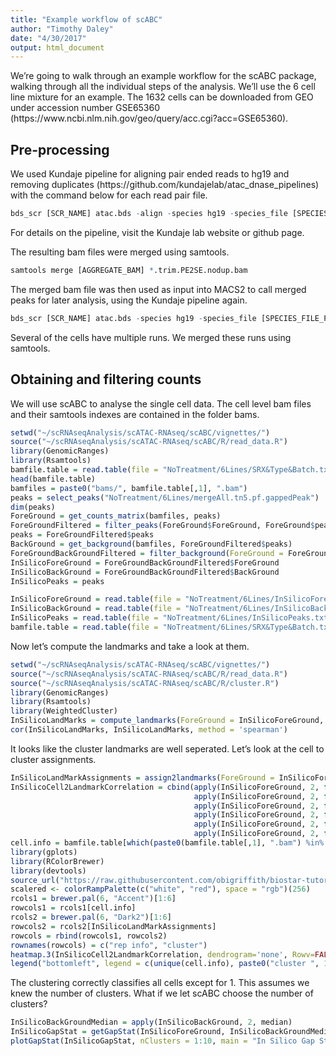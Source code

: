 ```yaml
---
title: "Example workflow of scABC"
author: "Timothy Daley"
date: "4/30/2017"
output: html_document
---
```


We're going to walk through an example workflow for the scABC package, walking through all the individual steps of the analysis.  We'll use the 6 cell line mixture for an example.  The 1632 cells can be downloaded from GEO under accession number GSE65360 (https://www.ncbi.nlm.nih.gov/geo/query/acc.cgi?acc=GSE65360).  

## Pre-processing

We used Kundaje pipeline for aligning pair ended reads to hg19 and removing duplicates (https://github.com/kundajelab/atac_dnase_pipelines) with the command below for each read pair file.
```r
bds_scr [SCR_NAME] atac.bds -align -species hg19 -species_file [SPECIES_FILE_PATH] -nth [NUM_THREADS] -fastq1_1 [READ_PAIR1] -fastq1_2 [READ_PAIR2]
```
For details on the pipeline, visit the Kundaje lab website or github page.

The resulting bam files were merged using samtools.
```r
samtools merge [AGGREGATE_BAM] *.trim.PE2SE.nodup.bam
```
The merged bam file was then used as input into MACS2 to call merged peaks for later analysis, using the Kundaje pipeline again.
```r
bds_scr [SCR_NAME] atac.bds -species hg19 -species_file [SPECIES_FILE_PATH] -nth [NUM_THREADS] -se -filt_bam [AGGREGATE_BAM]
```

Several of the cells have multiple runs.  We merged these runs using samtools.

## Obtaining and filtering counts

We will use scABC to analyse the single cell data.  The cell level bam files and their samtools indexes are contained in the folder bams.
```r
setwd("~/scRNAseqAnalysis/scATAC-RNAseq/scABC/vignettes/")
source("~/scRNAseqAnalysis/scATAC-RNAseq/scABC/R/read_data.R")
library(GenomicRanges)
library(Rsamtools)
bamfile.table = read.table(file = "NoTreatment/6Lines/SRX&Type&Batch.txt")
head(bamfile.table)
bamfiles = paste0("bams/", bamfile.table[,1], ".bam")
peaks = select_peaks("NoTreatment/6Lines/mergeAll.tn5.pf.gappedPeak")
dim(peaks)
ForeGround = get_counts_matrix(bamfiles, peaks)
ForeGroundFiltered = filter_peaks(ForeGround$ForeGround, ForeGround$peaks)
peaks = ForeGroundFiltered$peaks
BackGround = get_background(bamfiles, ForeGroundFiltered$peaks)
ForeGroundBackGroundFiltered = filter_background(ForeGround = ForeGroundFiltered$ForeGround, BackGround = BackGround$BackGround)
InSilicoForeGround = ForeGroundBackGroundFiltered$ForeGround
InSilicoBackGround = ForeGroundBackGroundFiltered$BackGround
InSilicoPeaks = peaks
```
```r
InSilicoForeGround = read.table(file = "NoTreatment/6Lines/InSilicoForeGround.txt", header = TRUE)
InSilicoBackGround = read.table(file = "NoTreatment/6Lines/InSilicoBackGround.txt", header = TRUE)
InSilicoPeaks = read.table(file = "NoTreatment/6Lines/InSilicoPeaks.txt", header = TRUE)
bamfile.table = read.table(file = "NoTreatment/6Lines/SRX&Type&Batch.txt")
```

Now let's compute the landmarks and take a look at them.

```r
setwd("~/scRNAseqAnalysis/scATAC-RNAseq/scABC/vignettes/")
source("~/scRNAseqAnalysis/scATAC-RNAseq/scABC/R/read_data.R")
source("~/scRNAseqAnalysis/scATAC-RNAseq/scABC/R/cluster.R")
library(GenomicRanges)
library(Rsamtools)
library(WeightedCluster)
InSilicoLandMarks = compute_landmarks(ForeGround = InSilicoForeGround, BackGround = InSilicoBackGround, nCluster = 6, lambda = 1, nTop = 2000)
cor(InSilicoLandMarks, InSilicoLandMarks, method = 'spearman')
```

It looks like the cluster landmarks are well seperated.  Let's look at the cell to cluster assignments.

```r
InSilicoLandMarkAssignments = assign2landmarks(ForeGround = InSilicoForeGround, InSilicoLandMarks)
InSilicoCell2LandmarkCorrelation = cbind(apply(InSilicoForeGround, 2, function(x) cor(x, InSilicoLandMarks[,1], method = 'spearman')), 
                                         apply(InSilicoForeGround, 2, function(x) cor(x, InSilicoLandMarks[,2], method = 'spearman')), 
                                         apply(InSilicoForeGround, 2, function(x) cor(x, InSilicoLandMarks[,3], method = 'spearman')), 
                                         apply(InSilicoForeGround, 2, function(x) cor(x, InSilicoLandMarks[,4], method = 'spearman')), 
                                         apply(InSilicoForeGround, 2, function(x) cor(x, InSilicoLandMarks[,5], method = 'spearman')), 
                                         apply(InSilicoForeGround, 2, function(x) cor(x, InSilicoLandMarks[,6], method = 'spearman')))
cell.info = bamfile.table[which(paste0(bamfile.table[,1], ".bam") %in% colnames(InSilicoForeGround)), 2]
library(gplots) 
library(RColorBrewer)
library(devtools)
source_url("https://raw.githubusercontent.com/obigriffith/biostar-tutorials/master/Heatmaps/heatmap.3.R")
scalered <- colorRampPalette(c("white", "red"), space = "rgb")(256)
rcols1 = brewer.pal(6, "Accent")[1:6]
rowcols1 = rcols1[cell.info]
rcols2 = brewer.pal(6, "Dark2")[1:6]
rowcols2 = rcols2[InSilicoLandMarkAssignments]
rowcols = rbind(rowcols1, rowcols2)
rownames(rowcols) = c("rep info", "cluster")
heatmap.3(InSilicoCell2LandmarkCorrelation, dendrogram='none', Rowv=FALSE, Colv=FALSE, trace='none', col = scalered, margin = c(5, 5), density.info = "none", RowSideColors = rowcols, RowSideColorsSize=2)
legend("bottomleft", legend = c(unique(cell.info), paste0("cluster ", 1:6)), col = c(rcols1, rcols2), border=FALSE, bty="n", y.intersp = 0.7, cex=0.7, pch = 15)
```

The clustering correctly classifies all cells except for 1.  This assumes we knew the number of clusters.  What if we let scABC choose the number of clusters?

```r
InSilicoBackGroundMedian = apply(InSilicoBackGround, 2, median)
InSilicoGapStat = getGapStat(InSilicoForeGround, InSilicoBackGroundMedian, nClusters=1:10)
plotGapStat(InSilicoGapStat, nClusters = 1:10, main = "In Silico Gap Stat")
```